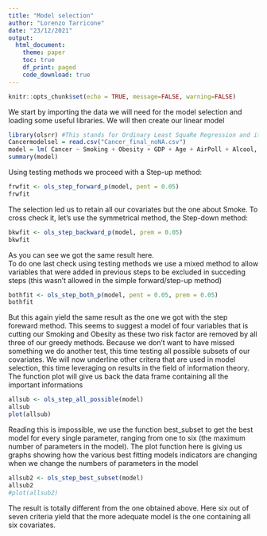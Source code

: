 ```yaml
---
title: "Model selection"
author: "Lorenzo Tarricone"
date: "23/12/2021"
output: 
  html_document:
    theme: paper
    toc: true
    df_print: paged
    code_download: true
---
```

```r
knitr::opts_chunk$set(echo = TRUE, message=FALSE, warning=FALSE)
```

We start by importing the data we will need for the model selection and loading some useful libraries. We will then create our linear model 

```r
library(olsrr) #This stands for Ordinary Least SquaRe Regression and it has the tools needed
Cancermodelsel = read.csv("Cancer_final_noNA.csv")
model = lm( Cancer ~ Smoking + Obesity + GDP + Age + AirPoll + Alcool, data = data3)
summary(model)
```

Using testing methods we proceed with a Step-up method:

```r
frwfit <- ols_step_forward_p(model, pent = 0.05)
frwfit
```

The selection led us to retain all our covariates but the one about Smoke. To cross check it, let's use the symmetrical method, the Step-down method:

```r
bkwfit <- ols_step_backward_p(model, prem = 0.05)
bkwfit
```

As you can see we got the same result here.  
To do one last check using testing methods we use a mixed method to allow variables that were added in previous steps to be excluded in succeding steps (this wasn't allowed in the simple forward/step-up method)

```r
bothfit <- ols_step_both_p(model, pent = 0.05, prem = 0.05)
bothfit
```
But this again yield the same result as the one we got with the step foreward method. This seems to suggest a model of four variables that is cutting our Smoking and Obesity as these two risk factor are removed by all three of our greedy methods.
Because we don't want to have missed something we do another test, this time testing all possible subsets of our covariates. We will now underline other critera that are used in model selection, this time leveraging on results in the field of information theory. The function plot will give us back the data frame containing all the important informations

```r
allsub <- ols_step_all_possible(model)
allsub
plot(allsub)
```

Reading this is impossible, we use the function best_subset to get the best model for every single parameter, ranging from one to six (the maximum number of parameters in the model). The plot function here is giving us graphs showing how the various best fitting models indicators are changing when we change the numbers of parameters in the model  

```r
allsub2 <- ols_step_best_subset(model)
allsub2
#plot(allsub2)
```
The result is totally different from the one obtained above. Here six out of seven criteria yield that the more adequate model is the one containing all six covariates. 
